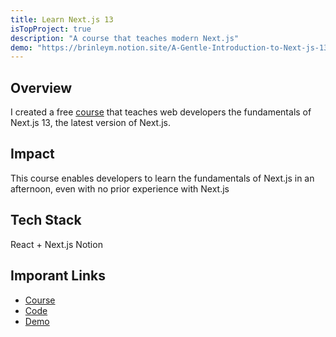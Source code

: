 ```yaml
---
title: Learn Next.js 13
isTopProject: true
description: "A course that teaches modern Next.js"
demo: "https://brinleym.notion.site/A-Gentle-Introduction-to-Next-js-13-70cca5bad797491ba43910a42461db61?pvs=4"
---
```


## Overview

I created a free [course](https://brinleym.notion.site/A-Gentle-Introduction-to-Next-js-13-70cca5bad797491ba43910a42461db61?pvs=4) 
that teaches web developers the fundamentals of Next.js 13, the 
latest version of Next.js.

## Impact

This course enables developers to learn the fundamentals of Next.js in an 
afternoon, even with no prior experience with Next.js

## Tech Stack

<div className="flex flex-wrap gap-2 my-2">
  <Chip>React + Next.js</Chip>
  <Chip>Notion</Chip>
</div>

## Imporant Links

* [Course](https://brinleym.notion.site/A-Gentle-Introduction-to-Next-js-13-70cca5bad797491ba43910a42461db61?pvs=4)
* [Code](https://github.com/brinleym/nextjs13-blog)
* [Demo](https://nextjs13-blog-mu.vercel.app/)
